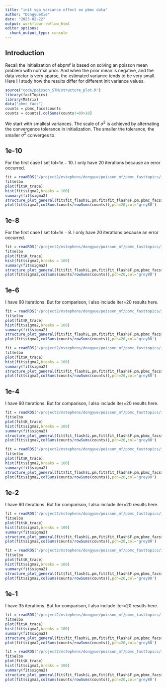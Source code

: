 ```yaml
---
title: "init vga variance effect on pbmc data"
author: "DongyueXie"
date: "2023-02-22"
output: workflowr::wflow_html
editor_options:
  chunk_output_type: console
---
```


## Introduction

Recall the initialization of ebpmf is based on solving an poisson mean problem with normal prior. And when the prior mean is negative, and the data vector is very sparse, the estimated variance tends to be very small. Here I I study how the results differ for different init variance values.

```r
source("code/poisson_STM/structure_plot.R")
library(fastTopics)
library(Matrix)
data("pbmc_facs")
counts = pbmc_facs$counts
counts = counts[,colSums(counts!=0)>10]
```

We start with smallest variances. The scale of $\sigma^2$ is achieved by alternating the convergence tolerance in initialization. The smaller the tolerance, the smaller $\sigma^2$ converges to.

## 1e-10

For the first case I set tol=$1e-10$. I only have 20 iterations because an error occurred.

```r
fit = readRDS('/project2/mstephens/dongyue/poisson_mf/pbmc_fasttopics/init_tol_effect/nonnegLF_pe_inittol1e10_iter20.rds')
fit$elbo
plot(fit$K_trace)
hist(fit$sigma2,breaks = 100)
summary(fit$sigma2)
structure_plot_general(fit$fit_flash$L.pm,fit$fit_flash$F.pm,pbmc_facs$samples$subpop,title='1e-10,iter20')
plot(fit$sigma2,colSums(counts/rowSums(counts)),pch=20,col='grey80')
```

## 1e-8

For the first case I set tol=$1e-8$. I only have 20 iterations because an error occurred.

```r
fit = readRDS('/project2/mstephens/dongyue/poisson_mf/pbmc_fasttopics/init_tol_effect/nonnegLF_pe_inittol1e8_iter20.rds')
fit$elbo
plot(fit$K_trace)
hist(fit$sigma2,breaks = 100)
summary(fit$sigma2)
structure_plot_general(fit$fit_flash$L.pm,fit$fit_flash$F.pm,pbmc_facs$samples$subpop,title='1e-8,iter20')
plot(fit$sigma2,colSums(counts/rowSums(counts)),pch=20,col='grey80')
```


## 1e-6

I have 60 iterations. But for comparison, I also include iter=20 results here.

```r
fit = readRDS('/project2/mstephens/dongyue/poisson_mf/pbmc_fasttopics/init_tol_effect/nonnegLF_pe_inittol1e6_iter20.rds')
fit$elbo
plot(fit$K_trace)
hist(fit$sigma2,breaks = 100)
summary(fit$sigma2)
structure_plot_general(fit$fit_flash$L.pm,fit$fit_flash$F.pm,pbmc_facs$samples$subpop,title='1e-6,iter20')
plot(fit$sigma2,colSums(counts/rowSums(counts)),pch=20,col='grey80')
```


```r
fit = readRDS('/project2/mstephens/dongyue/poisson_mf/pbmc_fasttopics/init_tol_effect/nonnegLF_pe_inittol1e6_iter60.rds')
fit$elbo
plot(fit$K_trace)
hist(fit$sigma2,breaks = 100)
summary(fit$sigma2)
structure_plot_general(fit$fit_flash$L.pm,fit$fit_flash$F.pm,pbmc_facs$samples$subpop,title='1e-6,iter60')
plot(fit$sigma2,colSums(counts/rowSums(counts)),pch=20,col='grey80')
```

## 1e-4

I have 60 iterations. But for comparison, I also include iter=20 results here.

```r
fit = readRDS('/project2/mstephens/dongyue/poisson_mf/pbmc_fasttopics/init_tol_effect/nonnegLF_pe_inittol1e4_iter20.rds')
fit$elbo
plot(fit$K_trace)
hist(fit$sigma2,breaks = 100)
summary(fit$sigma2)
structure_plot_general(fit$fit_flash$L.pm,fit$fit_flash$F.pm,pbmc_facs$samples$subpop,title='1e-4,iter20')
plot(fit$sigma2,colSums(counts/rowSums(counts)),pch=20,col='grey80')
```

```r
fit = readRDS('/project2/mstephens/dongyue/poisson_mf/pbmc_fasttopics/init_tol_effect/nonnegLF_pe_inittol1e4_iter60.rds')
fit$elbo
plot(fit$K_trace)
hist(fit$sigma2,breaks = 100)
summary(fit$sigma2)
structure_plot_general(fit$fit_flash$L.pm,fit$fit_flash$F.pm,pbmc_facs$samples$subpop,title='1e-4,iter60')
plot(fit$sigma2,colSums(counts/rowSums(counts)),pch=20,col='grey80')
```

## 1e-2

I have 60 iterations. But for comparison, I also include iter=20 results here.

```r
fit = readRDS('/project2/mstephens/dongyue/poisson_mf/pbmc_fasttopics/init_tol_effect/nonnegLF_pe_inittol1e2_iter20.rds')
fit$elbo
plot(fit$K_trace)
hist(fit$sigma2,breaks = 100)
summary(fit$sigma2)
structure_plot_general(fit$fit_flash$L.pm,fit$fit_flash$F.pm,pbmc_facs$samples$subpop,title='1e-2,iter20')
plot(fit$sigma2,colSums(counts/rowSums(counts)),pch=20,col='grey80')
```

```r
fit = readRDS('/project2/mstephens/dongyue/poisson_mf/pbmc_fasttopics/init_tol_effect/nonnegLF_pe_inittol1e2_iter60.rds')
fit$elbo
plot(fit$K_trace)
hist(fit$sigma2,breaks = 100)
summary(fit$sigma2)
structure_plot_general(fit$fit_flash$L.pm,fit$fit_flash$F.pm,pbmc_facs$samples$subpop,title='1e-2,iter60')
plot(fit$sigma2,colSums(counts/rowSums(counts)),pch=20,col='grey80')
```

## 1e-1

I have 35 iterations. But for comparison, I also include iter=20 results here.

```r
fit = readRDS('/project2/mstephens/dongyue/poisson_mf/pbmc_fasttopics/init_tol_effect/nonnegLF_pe_inittol1e1_iter20.rds')
fit$elbo
plot(fit$K_trace)
hist(fit$sigma2,breaks = 100)
summary(fit$sigma2)
structure_plot_general(fit$fit_flash$L.pm,fit$fit_flash$F.pm,pbmc_facs$samples$subpop,title='1e-1,iter20')
plot(fit$sigma2,colSums(counts/rowSums(counts)),pch=20,col='grey80')
```


```r
fit = readRDS('/project2/mstephens/dongyue/poisson_mf/pbmc_fasttopics/init_tol_effect/nonnegLF_pe_inittol1e1_iter35.rds')
fit$elbo
plot(fit$K_trace)
hist(fit$sigma2,breaks = 100)
summary(fit$sigma2)
structure_plot_general(fit$fit_flash$L.pm,fit$fit_flash$F.pm,pbmc_facs$samples$subpop,title='1e-1,iter35')
plot(fit$sigma2,colSums(counts/rowSums(counts)),pch=20,col='grey80')
```
